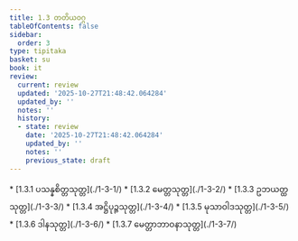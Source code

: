 ```yaml
---
title: 1.3 တတိယဝဂ္ဂ
tableOfContents: false
sidebar:
  order: 3
type: tipitaka
basket: su
book: it
review:
  current: review
  updated: '2025-10-27T21:48:42.064284'
  updated_by: ''
  notes: ''
  history:
  - state: review
    date: '2025-10-27T21:48:42.064284'
    updated_by: ''
    notes: ''
    previous_state: draft
---
```



<ReviewStatus review={frontmatter.review} showDetails={true} />

<HypothesisAnnotation frontmatter={frontmatter} />

<DynamicBreadcrumb />



<TableOfContents book="it" section="1.3">
* [1.3.1 ပသန္နစိတ္တသုတ္တ](./1-3-1/)
* [1.3.2 မေတ္တသုတ္တ](./1-3-2/)
* [1.3.3 ဥဘယတ္ထသုတ္တ](./1-3-3/)
* [1.3.4 အဋ္ဌိပုဉ္ဇသုတ္တ](./1-3-4/)
* [1.3.5 မုသာဝါဒသုတ္တ](./1-3-5/)
* [1.3.6 ဒါနသုတ္တ](./1-3-6/)
* [1.3.7 မေတ္တာဘာဝနာသုတ္တ](./1-3-7/)
</TableOfContents>